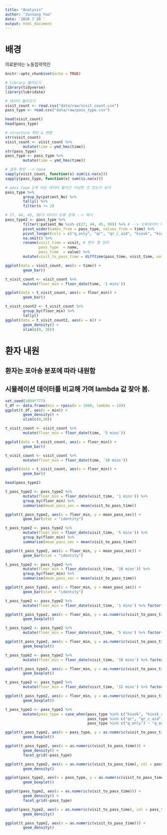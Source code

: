 ```yaml
---
title: "Analysis"
author: "Junsang Yoo"
date: '2020 7 28 '
output: html_document
---
```



# 배경

의료분야는 노동집약적인 



```r
knitr::opts_chunk$set(echo = TRUE)

# library 불러오기
library(tidyverse)
library(lubridate)

# 데이터 불러오기
visit_count <- read.csv("data/raw/visit_count.csv")
pass_type <- read.csv("data/raw/pass_type.csv")
```




```r
head(visit_count)
head(pass_type)
```

```r
# structure 확인 & 변환
str(visit_count)
visit_count <- visit_count %>%
        mutate(time = ymd_hms(time))
str(pass_type) 
pass_type <- pass_type %>%
        mutate(time = ymd_hms(time))

# 결측 확인 --> none
sapply(visit_count, function(x) sum(is.na(x)))
sapply(pass_type, function(x) sum(is.na(x)))

# pass_type 2개 이상 데이터 들어간 이상한 것 있는지 보기
pass_type %>%
        group_by(patient_No) %>%
        tally() %>%
        filter(n != 2)

# 27, 44, 45, 99가 데이터 오류 존재 --> 제거
pass_type2 <- pass_type %>%
        filter(!patient_No %in% c(27, 44, 45, 99)) %>% # --> 오류데이터 제거
        pivot_wider(names_from = pass_type, values_from = time) %>%                      # 데이터 변환
        pivot_longer(cols = c("q_only", "qr", "qr_c_aid", "kiosk", "kiosk_c_aid")) %>%   # 데이터 변환 
        na.omit() %>%
        rename(visit_time = visit, # 변수 명 정리 
               pass_type  = name, 
               pass_time  = value) %>%
        mutate(visit_to_pass_time = difftime(pass_time, visit_time, units = "secs"))     # 통과시간 - 도착시간
```

```r
ggplot(data = visit_count, aes(x = time)) + 
        geom_bar()
```

```r
t_visit_count <- visit_count %>%
        mutate(floor_min = floor_date(time, '1 mins'))

ggplot(data = t_visit_count, aes(x = floor_min)) + 
        geom_bar()

```
```r
t_visit_count2 <- t_visit_count %>%
        group_by(floor_min) %>%
        tally()
ggplot(data = t_visit_count2, aes(x = n)) +
        geom_density() + 
        xlim(c(0, 30))
```

# 환자 내원
## 환자는 포아송 분포에 따라 내원함
## 시뮬레이션 데이터를 비교해 가며 lambda 값 찾아 봄.
```r
set.seed(1004*777)
t_df <- data.frame(min = rpois(n = 1000, lambda = 14))
ggplot(t_df, aes(x = min)) + 
        geom_density() + 
        xlim(c(0,30))
```


```r
t_visit_count <- visit_count %>%
        mutate(floor_min = floor_date(time, '5 mins'))

ggplot(data = t_visit_count, aes(x = floor_min)) + 
        geom_bar()

```

```r
t_visit_count <- visit_count %>%
        mutate(floor_min = floor_date(time, '10 mins'))

ggplot(data = t_visit_count, aes(x = floor_min)) + 
        geom_bar()

```

```r
head(pass_type2)

t_pass_type2 <- pass_type2 %>%
        mutate(floor_min = floor_date(visit_time, '1 mins')) %>%
        group_by(floor_min) %>%
        summarise(mean_pass_sec = mean(visit_to_pass_time))

ggplot(t_pass_type2, aes(x = floor_min, y = mean_pass_sec)) + 
        geom_bar(stat = "identity")


```

```r
t_pass_type2 <- pass_type2 %>%
        mutate(floor_min = floor_date(visit_time, '5 mins')) %>%
        group_by(floor_min) %>%
        summarise(mean_pass_sec = mean(visit_to_pass_time))

ggplot(t_pass_type2, aes(x = floor_min, y = mean_pass_sec)) + 
        geom_bar(stat = "identity")


```

```r
t_pass_type2 <- pass_type2 %>%
        mutate(floor_min = floor_date(visit_time, '10 mins')) %>%
        group_by(floor_min) %>%
        summarise(mean_pass_sec = mean(visit_to_pass_time))

ggplot(t_pass_type2, aes(x = floor_min, y = mean_pass_sec)) + 
        geom_bar(stat = "identity")


```

```r
t_pass_type2 <- pass_type2 %>%
        mutate(floor_min = floor_date(visit_time, '1 mins') %>% factor())

ggplot(t_pass_type2, aes(x = floor_min, y = as.numeric(visit_to_pass_time))) + 
        geom_boxplot()
```

```r
t_pass_type2 <- pass_type2 %>%
        mutate(floor_min = floor_date(visit_time, '5 mins') %>% factor())

ggplot(t_pass_type2, aes(x = floor_min, y = as.numeric(visit_to_pass_time))) + 
        geom_boxplot()
```

```r
t_pass_type2 <- pass_type2 %>%
        mutate(floor_min = floor_date(visit_time, '10 mins') %>% factor())

ggplot(t_pass_type2, aes(x = floor_min, y = as.numeric(visit_to_pass_time))) + 
        geom_boxplot()
```

```r
t_pass_type2 <- pass_type2 %>%
        mutate(floor_min = floor_date(visit_time, '15 mins') %>% factor())

ggplot(t_pass_type2, aes(x = floor_min, y = as.numeric(visit_to_pass_time))) + 
        geom_boxplot()
```

```r
t_pass_type2 <- pass_type2 %>%
        mutate(pass_type = case_when(pass_type %in% c("kiosk", "kiosk_c_aid") ~ "kiosk", 
                                     pass_type %in% c("qr", "qr_c_aid") ~ "qr", 
                                     pass_type %in% c("q_only") ~ "q_only"))

ggplot(t_pass_type2, aes(x = pass_type, y = as.numeric(visit_to_pass_time))) + 
        geom_boxplot()
```


```r
ggplot(t_pass_type2, aes(x = as.numeric(visit_to_pass_time))) + 
        geom_density() + 
        facet_grid(~pass_type)
```
```r
ggplot(t_pass_type2, aes(x = as.numeric(visit_to_pass_time), col = pass_type)) + 
        geom_density()
```


```r
ggplot(pass_type2, aes(x = pass_type, y = as.numeric(visit_to_pass_time))) + 
        geom_boxplot()
```


```r
ggplot(pass_type2, aes(x = as.numeric(visit_to_pass_time))) + 
        geom_density() + 
        facet_grid(~pass_type)
```

```r
ggplot(pass_type2, aes(x = as.numeric(visit_to_pass_time), col = pass_type)) + 
        geom_density()
```


```r
ggplot(t_pass_type2, aes(x = as.numeric(visit_to_pass_time))) + 
        geom_density()
```



```r

```
